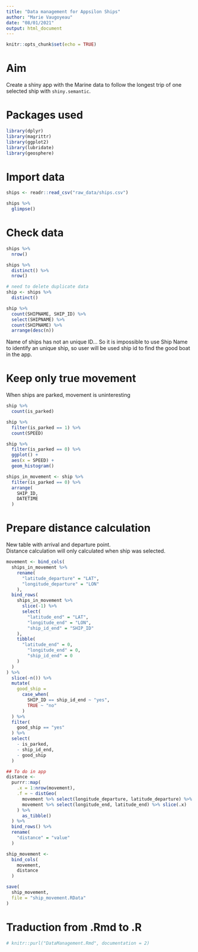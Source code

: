 ```yaml
---
title: "Data management for Appsilon Ships"
author: "Marie Vaugoyeau"
date: "08/01/2021"
output: html_document
---
```


```r
knitr::opts_chunk$set(echo = TRUE)
```

# Aim  
  
Create a shiny app with the Marine data to follow the longest trip of one selected ship with `shiny.semantic`.  
  
# Packages used  
  
```r
  
library(dplyr)
library(magrittr)
library(ggplot2)
library(lubridate)
library(geosphere)

```
  
  
# Import data  
  
```r
  
ships <- readr::read_csv("raw_data/ships.csv")

ships %>% 
  glimpse()

```
  
# Check data  
  
```r

ships %>% 
  nrow()

ships %>% 
  distinct() %>% 
  nrow()

# need to delete duplicate data
ship <- ships %>% 
  distinct()

ship %>% 
  count(SHIPNAME, SHIP_ID) %>% 
  select(SHIPNAME) %>% 
  count(SHIPNAME) %>% 
  arrange(desc(n))

```
  
Name of ships has not an unique ID... So it is impossible to use Ship Name to identify an unique ship, so user will be used ship id to find the good boat in the app.  
  
  
# Keep only true movement  
  
When ships are parked, movement is uninteresting
  
```r

ship %>% 
  count(is_parked)

ship %>% 
  filter(is_parked == 1) %>% 
  count(SPEED)

ship %>% 
  filter(is_parked == 0) %>% 
  ggplot() +
  aes(x = SPEED) +
  geom_histogram()

ships_in_movement <- ship %>% 
  filter(is_parked == 0) %>% 
  arrange(
    SHIP_ID,
    DATETIME
  )

```
  
# Prepare distance calculation  
  
New table with arrival and departure point.  
Distance calculation will only calculated when ship was selected.  
  
```r

movement <- bind_cols(
  ships_in_movement %>% 
    rename(
      "latitude_departure" = "LAT",
      "longitude_departure" = "LON"
    ),
  bind_rows(
    ships_in_movement %>% 
      slice(-1) %>% 
      select(
        "latitude_end" = "LAT",
        "longitude_end" = "LON",
        "ship_id_end" = "SHIP_ID"
    ),
    tibble(
      "latitude_end" = 0,
        "longitude_end" = 0,
        "ship_id_end" = 0
    )
  )
) %>% 
  slice(-n()) %>% 
  mutate(
    good_ship = 
      case_when(
        SHIP_ID == ship_id_end ~ "yes",
        TRUE ~ "no"
      )
  ) %>% 
  filter(
    good_ship == "yes"
  ) %>% 
  select(
    - is_parked,
    - ship_id_end,
    - good_ship
  )

## To do in app
distance <-
  purrr::map(
    .x = 1:nrow(movement),
    .f = ~ distGeo(
      movement %>% select(longitude_departure, latitude_departure) %>% slice(.x),
      movement %>% select(longitude_end, latitude_end) %>% slice(.x)
    ) %>%
      as_tibble()
  ) %>%
  bind_rows() %>%
  rename(
    "distance" = "value"
  )

ship_movement <- 
  bind_cols(
    movement,
    distance
  )

save(
  ship_movement,
  file = "ship_movement.RData"
)

```

  
# Traduction from .Rmd to .R  
  
```r

# knitr::purl("DataManagement.Rmd", documentation = 2)

```
  
